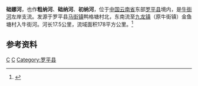 {{Infobox River
  | river_name      = 础娜河
  | image_name      =
  | image_size      = 
  | caption         = 
  | origin          = [[云南省|云南省]][[罗平县|罗平县]][[马街镇_(罗平县)|马街镇]]鸭格塘村北
  | mouth           = 云南省罗平县[[九龙镇_(罗平县)|九龙镇]]金鱼塘村[[牛街河_(块择河)|牛街河]]
  | basin_countries = {{PRC}}
  | length          = 17.5 km
  | elevation       = 
  | mouth_elevation =
  | discharge       = 
  | watershed       = 178 km<sup>2</sup>
}}
'''础娜河'''，也作'''粗纳河'''、'''础纳河'''、'''初纳河'''，位于[[中国|中国]][[云南省|云南省]]东部[[罗平县|罗平县]]境内，是[[牛街河_(块择河)|牛街河]]左岸支流。发源于罗平县[[马街镇_(罗平县)|马街镇]]鸭格塘村北，东南流至[[九龙镇_(罗平县)|九龙镇]]（原牛街镇）金鱼塘村入牛街河。河长17.5公里，流域面积178平方公里。<ref name="中国河湖大典">{{cite book zh |author=《[[中国河湖大典|中国河湖大典]]》编纂委员会 |title=《中国河湖大典·珠江卷》 |format=M |edition=1 |location=北京 |publisher=中国水利水电出版社 |date=2013年1月 |pages=35页 |id= ISBN 978-7-5170-0561-2}}</ref>
==参考资料==
{{reflist}}
[[Category:南盤江水系|C]]
[[Category:曲靖河流|C]]
[[Category:罗平县|Category:罗平县]]